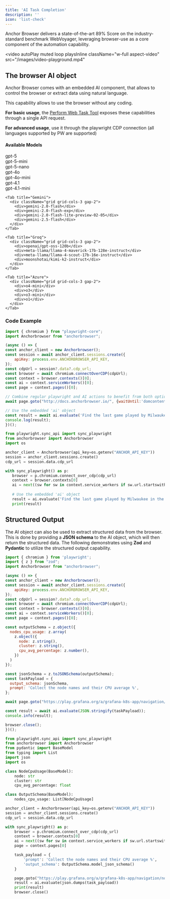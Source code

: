 ```yaml
---
title: 'AI Task Completion'
description: ''
icon: 'list-check'
---
```


Anchor Browser delivers a state-of-the-art 89% Score on the industry-standard benchmark WebVoyager, leveraging browser-use as a core component of the automation capability.

<video
  autoPlay
  muted
  loop
  playsInline
  className="w-full aspect-video"
  src="/images/video-playground.mp4"
></video>

## The browser AI object

Anchor Browser comes with an embedded AI component, that allows to control the browser or extract data using natural language.

This capability allows to use the browser without any coding.

**For basic usage**, the [Perform Web Task Tool](/api-reference/ai-tools/perform-web-task) exposes these capabilities through a single API request.

**For advanced usage**, use it through the playwright CDP connection (all languages supported by PW are supported)

#### Available Models
<Expandable title="Available Models" defaultOpen>
  <Tabs>
    <Tab title="OpenAI">
      <div className="grid grid-cols-3 gap-2">
        <div>gpt-5</div>
        <div>gpt-5-mini</div>
        <div>gpt-5-nano</div>
        <div>gpt-4o</div>
        <div>gpt-4o-mini</div>
        <div>gpt-4.1</div>
        <div>gpt-4.1-mini</div>
      </div>
    </Tab>

    <Tab title="Gemini">
      <div className="grid grid-cols-3 gap-2">
        <div>gemini-2.0-flash</div>
        <div>gemini-2.0-flash-exp</div>
        <div>gemini-2.0-flash-lite-preview-02-05</div>
        <div>gemini-2.5-flash</div>
      </div>
    </Tab>

    <Tab title="Groq">
      <div className="grid grid-cols-3 gap-2">
        <div>openai/gpt-oss-120b</div>
        <div>meta-llama/llama-4-maverick-17b-128e-instruct</div>
        <div>meta-llama/llama-4-scout-17b-16e-instruct</div>
        <div>moonshotai/kimi-k2-instruct</div>
      </div>
    </Tab>

    <Tab title="Azure">
      <div className="grid grid-cols-3 gap-2">
        <div>o4-mini</div>
        <div>o3</div>
        <div>o3-mini</div>
        <div>o1</div>
      </div>
    </Tab>
  </Tabs>
</Expandable>

### Code Example

<CodeGroup>

```javascript node.js
import { chromium } from "playwright-core";
import Anchorbrowser from "anchorbrowser";

(async () => {
const anchor_client = new Anchorbrowser();
const session = await anchor_client.sessions.create({
    apiKey: process.env.ANCHORBROWSER_API_KEY,
});
const cdpUrl = session?.data?.cdp_url;
const browser = await chromium.connectOverCDP(cdpUrl);
const context = browser.contexts()[0];
const ai = context.serviceWorkers()[0];
const page = context.pages()[0];

// Combine regular playwright and AI actions to benefit from both options
await page.goto("http://docs.anchorbrowser.io/", {waitUntil:'domcontentloaded'});

// Use the embedded 'ai' object
const result = await ai.evaluate('Find the last game played by Milwaukee in the NBA and return the result')
console.log(result);
})();

```
```python python
from playwright.sync_api import sync_playwright
from anchorbrowser import Anchorbrowser
import os

anchor_client = Anchorbrowser(api_key=os.getenv("ANCHOR_API_KEY"))
session = anchor_client.sessions.create()
cdp_url = session.data.cdp_url

with sync_playwright() as p:
   browser = p.chromium.connect_over_cdp(cdp_url)
   context = browser.contexts[0]
   ai = next((sw for sw in context.service_workers if sw.url.startswith("chrome-extension://bppehibnhionalpjigdjdilknbljaeai")), None)
            
   # Use the embedded 'ai' object
   result = ai.evaluate('Find the last game played by Milwaukee in the NBA and return the result')
   print(result)
```
</CodeGroup>

## Structured Output

The AI object can also be used to extract structured data from the browser. This is done by providing a **JSON schema** to the AI object, which will then return the structured data.
The following demonstrates using **Zod** and **Pydantic** to utilize the structured output capability.

<CodeGroup>

```javascript node.js
import { chromium } from 'playwright';
import { z } from "zod";
import Anchorbrowser from "anchorbrowser";

(async () => {
const anchor_client = new Anchorbrowser();
const session = await anchor_client.sessions.create({
    apiKey: process.env.ANCHORBROWSER_API_KEY,
});
const cdpUrl = session?.data?.cdp_url;
const browser = await chromium.connectOverCDP(cdpUrl);
const context = browser.contexts()[0];
const ai = context.serviceWorkers()[0];
const page = context.pages()[0];

const outputSchema = z.object({
  nodes_cpu_usage: z.array(
    z.object({
      node: z.string(),
      cluster: z.string(),
      cpu_avg_percentage: z.number(),
    })
  )
});

const jsonSchema = z.toJSONSchema(outputSchema);
const taskPayload = {
  output_schema: jsonSchema,
  prompt: 'Collect the node names and their CPU average %',
};

await page.goto("https://play.grafana.org/a/grafana-k8s-app/navigation/nodes?from=now-1h&to=now&refresh=1m");

const result = await ai.evaluate(JSON.stringify(taskPayload));
console.info(result);

browser.close();
})();
```
```python python
from playwright.sync_api import sync_playwright
from anchorbrowser import Anchorbrowser
from pydantic import BaseModel
from typing import List
import json
import os

class NodeCpuUsage(BaseModel):
    node: str
    cluster: str
    cpu_avg_percentage: float

class OutputSchema(BaseModel):
    nodes_cpu_usage: List[NodeCpuUsage]

anchor_client = Anchorbrowser(api_key=os.getenv("ANCHOR_API_KEY"))
session = anchor_client.sessions.create()
cdp_url = session.data.cdp_url

with sync_playwright() as p:
    browser = p.chromium.connect_over_cdp(cdp_url)
    context = browser.contexts[0]
    ai = next((sw for sw in context.service_workers if sw.url.startswith("chrome-extension://bppehibnhionalpjigdjdilknbljaeai")), None)
    page = context.pages[0]

    task_payload = {
        'prompt': 'Collect the node names and their CPU average %',
        'output_schema': OutputSchema.model_json_schema()
    }

    page.goto("https://play.grafana.org/a/grafana-k8s-app/navigation/nodes?from=now-1h&to=now&refresh=1m")
    result = ai.evaluate(json.dumps(task_payload))
    print(result)
    browser.close()

```
</CodeGroup>